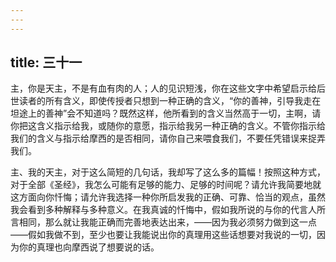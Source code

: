 ```yaml
---
---
---
```

title: 三十一
---

主，你是天主，不是有血有肉的人；人的见识短浅，你在这些文字中希望启示给后世读者的所有含义，即使传授者只想到一种正确的含义，“你的善神，引导我走在坦途上的善神”会不知道吗？既然这样，他所看到的含义当然高于一切，主啊，请你把这含义指示给我，或随你的意愿，指示给我另一种正确的含义。不管你指示给我们的含义与指示给摩西的是否相同，请你自己来喂食我们，不要任凭错误来捉弄我们。

主、我的天主，对于这么简短的几句话，我却写了这么多的篇幅！按照这种方式，对于全部《圣经》，我怎么可能有足够的能力、足够的时间呢？请允许我简要地就这方面向你忏悔；请允许我选择一种你所启发我的正确、可靠、恰当的观点，虽然我会看到多种解释与多种意义。在我真诚的忏悔中，假如我所说的与你的代言人所言相同，那么就让我能正确而完善地表达出来，——因为我必须努力做到这一点——假如我做不到，至少也要让我能说出你的真理用这些话想要对我说的一切，因为你的真理也向摩西说了想要说的话。